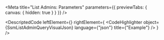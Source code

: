 
<Meta title="List Admins: Parameters" parameters={{ previewTabs: { canvas: { hidden: true } } }} />

<DescriptedCode
  leftElement={<SsmListAdminQueryDesc />}
  rightElement={
    <CodeHighlighter
      object={SsmListAdminQueryVisualJson}
      language={"json"}
      title={"Example"}
    />
  }
/>

